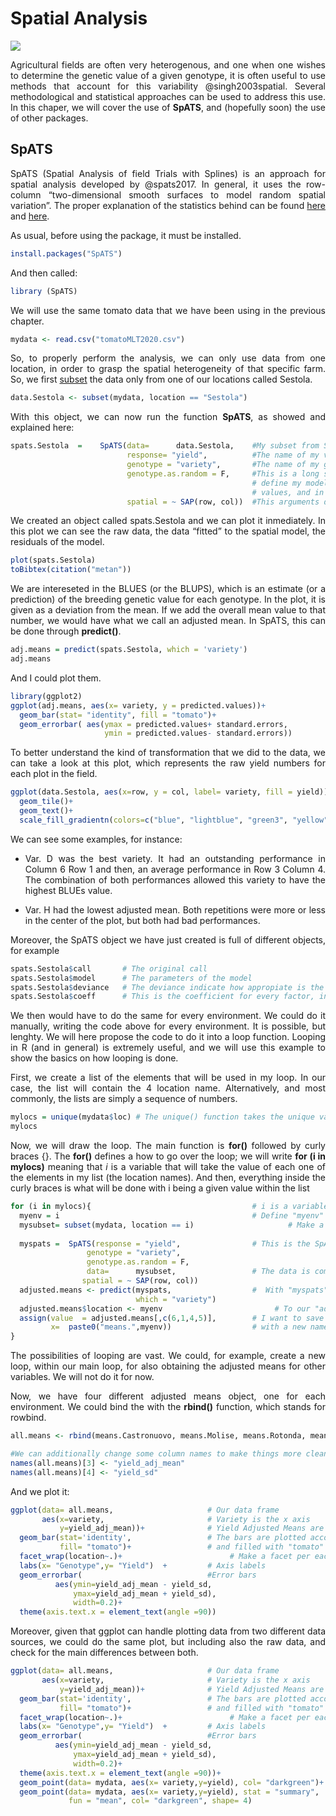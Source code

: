 # Spatial Analysis

<style>
body {
text-align: justify}
</style>

![](rsrstrip.png)

Agricultural fields are often very heterogenous, and one when one wishes to determine the genetic value of a given genotype, it is often useful to use methods that account for this variability @singh2003spatial. Several methodological and statistical approaches can be used to address this use. In this chaper, we will cover the use of **SpATS**, and (hopefully soon) the use of other packages. 

## SpATS

SpATS (Spatial Analysis of field Trials with Splines) is an approach for spatial analysis developed by @spats2017. In general, it uses the row-column "two-dimensional
smooth surfaces to model random spatial variation". The proper explanation of the statistics behind can be found [here](https://www.sciencedirect.com/science/article/pii/S2211675317301070?casa_token=vtmG6I6PWwsAAAAA:UXWSox0zDSMUU3wnJfCEvtBFbTrW4FK1EOdf-GT6O00G1MVMWpMRLNevjzVwRDNf71y46ml6) and [here](https://link.springer.com/article/10.1007/s00122-017-2894-4). 


As usual, before using the package, it must be installed.
```r
install.packages("SpATS")
```

And then called:
```r
library (SpATS)
```

We will use the same tomato data that we have been using in the previous chapter.

```r
mydata <- read.csv("tomatoMLT2020.csv")
```


So, to properly perform the analysis, we can only use data from one location, in order to grasp the spatial heterogeneity of that specific farm. So, we first [subset](#basic-r) the data only from one of our locations called Sestola.

```r
data.Sestola <- subset(mydata, location == "Sestola")
```


With this object, we can now run the function **SpATS**, as showed and explained here:

```r
spats.Sestola  =    SpATS(data=      data.Sestola,    #My subset from Sestola  
                          response= "yield",          #The name of my variable
                          genotype = "variety",       #The name of my genotupe columns
                          genotype.as.random = F,     #This is a long story. Genotypes set as random or as fixed.
                                                      # define my model. In the first case, I will obtain BLUPs 
                                                      # values, and in the seconed, BLUEs values.
                          spatial = ~ SAP(row, col))  #This arguments designs the row-column distribution of the field

```

We created an object called spats.Sestola and we can plot it inmediately. In this plot we can see the raw data, the data "fitted" to the spatial model, the residuals of the model.

```r
plot(spats.Sestola)
toBibtex(citation("metan"))
```

We are intereseted in the BLUES (or the BLUPS), which is an estimate (or a prediction) of the breeding genetic value for each genotype. In the plot, it is given as a deviation from the mean. If we add the overall mean value to that number, we would have what we call an adjusted mean. In SpATS, this can be done through **predict()**.

```r
adj.means = predict(spats.Sestola, which = 'variety')
adj.means
```

And I could plot them.

```r
library(ggplot2)
ggplot(adj.means, aes(x= variety, y = predicted.values))+
  geom_bar(stat= "identity", fill = "tomato")+
  geom_errorbar( aes(ymax = predicted.values+ standard.errors,
                     ymin = predicted.values- standard.errors))
```


To better understand the kind of transformation that we did to the data, we can take a look at this plot, which represents the raw yield numbers for each plot in the field.

```r
ggplot(data.Sestola, aes(x=row, y = col, label= variety, fill = yield))+
  geom_tile()+
  geom_text()+
  scale_fill_gradientn(colors=c("blue", "lightblue", "green3", "yellow", "red"))
```

We can see some examples, for instance:

* Var. D was the best variety. It had an outstanding performance in Column 6 Row 1 and then, an average performance in Row 3 Column 4. The combination of both performances allowed this variety to have the highest BLUEs value.

* Var. H had the lowest adjusted mean. Both repetitions were more or less in the center of the plot, but both had bad performances.

Moreover, the SpATS object we have just created is full of different objects, for example

```r
spats.Sestola$call       # The original call
spats.Sestola$model      # The parameters of the model
spats.Sestola$deviance   # The deviance indicate how appropiate is the fitting of the model.
spats.Sestola$coeff      # This is the coefficient for every factor, including genotype and field position.
```

We then would have to do the same for every environment. We could do it manually, writing the code above for every environment. It is possible, but lenghty. We will here propose the code to do it into a loop function. Looping in R (and in general) is extremely useful, and we will use this example to show the basics on how looping is done.

First, we create a list of the elements that will be used in my loop. In our case, the list will contain the 4 location name. Alternatively, and most commonly, the lists are simply a sequence of numbers.

```r
mylocs = unique(mydata$loc) # The unique() function takes the unique values from a vector
mylocs
```

Now, we will draw the loop. The main function is **for()** followed by curly braces {}. The **for()** defines a how to go over the loop; we will write **for (i in mylocs)** meaning that *i* is a variable that will take the value of each one of the elements in my list (the location names). And then, everything inside the curly braces is what will be done with i being a given value within the list


```r
for (i in mylocs){                                    # i is a variable that will take the value of every element in mylocs
  myenv = i                                           # Define "myenv" as whatever we have in i
  mysubset= subset(mydata, location == i)                     # Make a subset with environment i
  
  myspats =  SpATS(response = "yield",                # This is the SpATS function we saw before
                 genotype = "variety", 
                 genotype.as.random = F,
                 data=      mysubset,                 # The data is coming from the specific subset done within the loop
                spatial = ~ SAP(row, col))
  adjusted.means <- predict(myspats,                  #  With "myspats", we estimate the adjusted means
                            which = "variety")   
  adjusted.means$location <- myenv                         # To our "adjusted.means" data frame, we add a column with the name of environment                        
  assign(value  = adjusted.means[,c(6,1,4,5)],        # I want to save the adjusted means object (rearrangin column order)
         x=  paste0("means.",myenv))                  # with a new name define as "means.myenv", where myenv is the actual name of the environment
}

```

The possibilities of looping are vast. We could, for example, create a new loop, within our main loop, for also obtaining the adjusted means for other variables. We will not do it for now.

Now, we have four different adjusted means object, one for each environment. We could bind the with the **rbind()** function, which stands for rowbind.

```r
all.means <- rbind(means.Castronuovo, means.Molise, means.Rotonda, means.Sestola)

#We can additionally change some column names to make things more clean
names(all.means)[3] <- "yield_adj_mean"
names(all.means)[4] <- "yield_sd"
```

And we plot it:


```r
ggplot(data= all.means,                     # Our data frame
       aes(x=variety,                       # Variety is the x axis
           y=yield_adj_mean))+              # Yield Adjusted Means are the y axis
  geom_bar(stat='identity',                 # The bars are plotted according to the identity actual values in the cells
           fill= "tomato")+                 # and filled with "tomato" color
  facet_wrap(location~.)+                        # Make a facet per each location 
  labs(x= "Genotype",y= "Yield")  +         # Axis labels
  geom_errorbar(                            #Error bars
          aes(ymin=yield_adj_mean - yield_sd, 
              ymax=yield_adj_mean + yield_sd),
              width=0.2)+
  theme(axis.text.x = element_text(angle =90))
```


Moreover, given that ggplot can handle plotting data from two different data sources, we could do the same plot, but including also the raw data, and check for the main differences between both.

```r
ggplot(data= all.means,                     # Our data frame
       aes(x=variety,                       # Variety is the x axis
           y=yield_adj_mean))+              # Yield Adjusted Means are the y axis
  geom_bar(stat='identity',                 # The bars are plotted according to the identity actual values in the cells
           fill= "tomato")+                 # and filled with "tomato" color
  facet_wrap(location~.)+                        # Make a facet per each location 
  labs(x= "Genotype",y= "Yield")  +         # Axis labels
  geom_errorbar(                            #Error bars
          aes(ymin=yield_adj_mean - yield_sd, 
              ymax=yield_adj_mean + yield_sd),
              width=0.2)+
  theme(axis.text.x = element_text(angle =90))+
  geom_point(data= mydata, aes(x= variety,y=yield), col= "darkgreen")+   # A point for every raw yield observation
  geom_point(data= mydata, aes(x= variety,y=yield), stat = "summary",    # And a cross for the mean of the rar observations.
             fun = "mean", col= "darkgreen", shape= 4)
```

